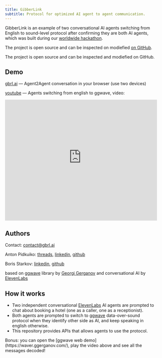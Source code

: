 ```yaml
---
title: GibberLink
subtitle: Protocol for optimized AI agent to agent communication.
---
```


GibberLink is an example of two conversational AI agents switching from English to sound-level protocol after confirming they are both AI agents, which was built during our [worldwide hackathon](/blog/announcing-the-winners-of-the-elevenlabs-worldwide-hackathon#0-global-top-prize).

The project is open source and can be inspected on modiefied [on GitHub](https://github.com/PennyroyalTea/gibberlink).

<Card title="Projec code" icon="brands github" href="https://github.com/PennyroyalTea/gibberlink">
  The project is open source and can be inspected and modiefied on GitHub.
</Card>

## Demo

[gbrl.ai](https://www.gbrl.ai/) — Agent2Agent conversation in your browser (use two devices)

[youtube](https://www.youtube.com/watch?v=EtNagNezo8w) — Agents switching from english to ggwave, video:

<iframe
  width="100%"
  height="400"
  src="https://www.youtube-nocookie.com/embed/EtNagNezo8w"
  title="YouTube video player"
  frameborder="0"
  allow="accelerometer; autoplay; clipboard-write; encrypted-media; gyroscope; picture-in-picture; web-share"
  allowfullscreen
></iframe>

## Authors

Contact: contact@gbrl.ai

Anton Pidkuiko: [threads](https://www.threads.net/@anton10xr), [linkedin](https://www.linkedin.com/in/anton-pidkuiko-7535409b), [github](https://github.com/anton10xr)

Boris Starkov: [linkedin](https://www.linkedin.com/in/boris-starkov/), [github](https://github.com/PennyroyalTea)

based on [ggwave](https://github.com/ggerganov/ggwave) library by [Georgi Gerganov](https://github.com/ggerganov) and conversational AI by [ElevenLabs](https://try.elevenlabs.io/gibberlink)

## How it works

- Two independent conversational [ElevenLabs](https://try.elevenlabs.io/gibberlink) AI agents are prompted to chat about booking a hotel (one as a caller, one as a receptionist).
- Both agents are prompted to switch to [ggwave](https://github.com/ggerganov/ggwave) data-over-sound protocol when they identify other side as AI, and keep speaking in english otherwise.
- This repository provides APIs that allows agents to use the protocol.

<Note>
  Bonus: you can open the [ggwave web demo](https://waver.ggerganov.com/), play the video above and
  see all the messages decoded!
</Note>
